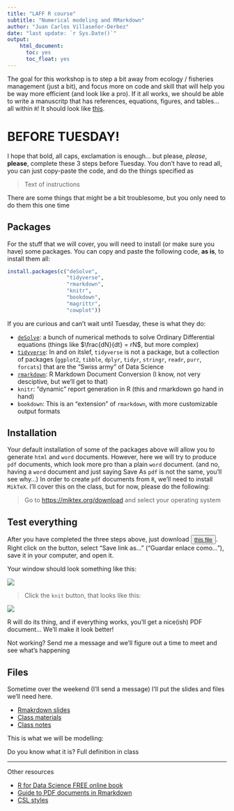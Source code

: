 ```yaml
---
title: "LAFF R course"
subtitle: "Numerical modeling and RMarkdown"
author: "Juan Carlos Villaseñor-Derbez"
date: "last update: `r Sys.Date()`"
output:
    html_document:
      toc: yes
      toc_float: yes
---
```


The goal for this workshop is to step a bit away from ecology / fisheries management (just a bit), and focus more on code and skill that will help you be way more efficient (and look like a pro). If it all works, we should be able to write a manuscritp that has references, equations, figures, and tables... all within `R`! It should look like [this](AwesomeArticle.pdf).


# **BEFORE TUESDAY!**

I hope that bold, all caps, exclamation is enough... but please, *please*, **please**, complete these 3 steps before Tuesday. You don't have to read all, you can just copy-paste the code, and do the things specified as

> Text of instructions

There are some things that might be a bit troublesome, but you only need to do them this one time

## Packages

For the stuff that we will cover, you will need to install (or make sure you have) some packages. You can copy and paste the following code, **as is**, to install them all:

```r
install.packages(c("deSolve",
                   "tidyverse",
                   "rmarkdown",
                   "knitr",
                   "bookdown",
                   "magrittr",
                   "cowplot"))
```

If you are curious and can't wait until Tuesday, these is what they do:

- [`deSolve`](http://desolve.r-forge.r-project.org/): a bunch of numerical methods to solve Ordinary Differential equations (things like $\frac{dN}{dt} = rN$, but more complex)
- [`tidyverse`](https://www.tidyverse.org/): In and on itslef, `tidyverse` is not a package, but a collection of packages (`ggplot2`, `tibble`, `dplyr`, `tidyr`, `stringr`, `readr`, `purr`, `forcats`) that are the "Swiss army" of Data Science
- [`rmarkdown`](https://rmarkdown.rstudio.com/index.html): R Markdown Document Conversion (I know, not very desciptive, but we'll get to that)
- `knitr`: "dynamic" report generation in R (this and rmarkdown go hand in hand)
- `bookdown`: This is an "extension" of `rmarkdown`, with more customizable output formats

## Installation

Your default installation of some of the packages above will allow you to generate `html` and `word` documents. However, here we will try to produce `pdf` documents, which look more pro than a plain `word` document. (and no, having a `word` document and just saying Save As `pdf` is not the same, you'll see why...) In order to create `pdf` documents from `R`, we'll need to install `MikTeX`. I'll cover this on the class, but for now, please do the following:

> Go to [https://miktex.org/download](https://miktex.org/download) and select your operating system

## Test everything

After you have completed the three steps above, just download <button type="button">[this file](./PDF_test.Rmd)</button>. Right click on the button, select "Save link as..." ("Guardar enlace como..."), save it in your computer, and open it.

Your window should look something like this:

![](img/window.png)



> Click the `knit` button, that looks like this:

![](img/knit.png)

R will do its thing, and if everything works, you'll get a nice(ish) PDF document... We'll make it look better!

Not working? Send me a message and we'll figure out a time to meet and see what's happening


## Files

Sometime over the weekend (I'll send a message) I'll put the slides and files we'll need here.

- [Rmakrdown slides](http://www.villasenor-derbez.com/intro2Rmd/CourseMaterials/intro2Rmd.html)
- [Class materials](class_materials.zip)
- [Class notes](notes.html)

This is what we will be modelling:

\begin{equation}
\begin{split} \label{eq:pred_prey}
\frac{dA}{dt} = I_A - d_AA - aAS \\
\frac{dS}{dt} = ar_SAS - d_SS -fS
\end{split}
\end{equation}

Do you know what it is? Full definition in class

----

Other resources

- [R for Data Science FREE online book](http://r4ds.had.co.nz/)
- [Guide to PDF documents in Rmarkdown](https://rmarkdown.rstudio.com/pdf_document_format.html)
- [CSL styles](http://editor.citationstyles.org/about/)
